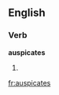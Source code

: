 
==English==

===Verb===
'''auspicates'''

# {{third-person singular of|[[auspicate]]}}

[[fr:auspicates]]